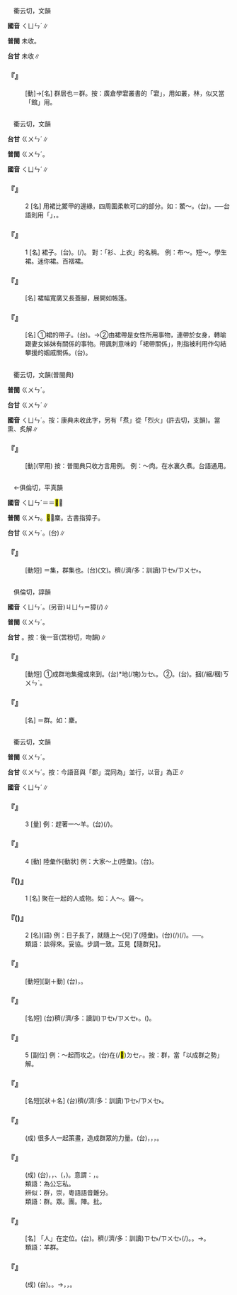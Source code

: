 
=={{ruby|宭|ㄑㄩㄣˊ}}==

　衢云切，文韻

'''國音''' <rt>ㄑㄩㄣˊ</rt>∥

'''普閩''' 未收。

'''台甘''' 未收∥

    

==='''『{{ruby|宭|ㄑㄩㄣˊ}}』'''===
: [動]→[名] 群居也＝群。按：廣倉學宭叢書的「宭」，用如叢，林，似又當「館」用。
    

=={{ruby|裙|ㄑㄩㄣˊ}}==

　衢云切，文韻

'''台甘''' <rt>ㄍㄨㄣˊ</rt>∥

'''普閩''' <rt>ㄍㄨㄣˊ</rt>。

'''國音''' <rt>ㄑㄩㄣˊ</rt>∥

    

==='''『{{ruby|裙|ㄑㄩㄣˊ}}』'''===
:2  [名] 用裙比鱉甲的邊緣，四周圍柔軟可口的部分。如：鱉～。(台){{ruby|鱉|ㄅㄧㆷ}}{{ruby|唇|ㄉㄨㄣˊ}}。──台語則用「{{ruby|嘴|ㄘㄨㄧ˪}}{{ruby|唇|ㄉㄨㄣˊ}}」{{ruby|軟|ㄋㆭˋ}}{{ruby|柔|ㆢㄧㄨˊ}}，{{ruby|比|ㄅㄧˋ}}{{ruby|喻|ㆡㄨ˫/ㄌㄨ˫}}{{ruby|<mark>&#xf9856;</mark>|ㄅㄧㆵ}}{{ruby|甲|ㄍㄚㆷ}}{{ruby|丌|ㆤ}}{{ruby|柔|ㆢㄧㄨˊ/ㄌㄧㄨˊ}}{{ruby|軟|ㄋㆭˋ}}{{ruby|丌|ㆤ}}{{ruby|部|ㄅㄜ˫}}{{ruby|分|ㄏㄨㄣ˫}}。
    

==='''『{{ruby|裙|ㄑㄩㄣˊ}}』'''===
:1  [名] 裙子。(台){{ruby|裙|ㄍㄨㄣˊ}}。{{ruby|是|ㄒㄧ˫}}{{ruby|圍|ㄨㄧˊ}}(/{{ruby|縖|ㄏㄚˊ}}){{ruby|站|ㄉㄧㆰ˪}}{{ruby|腰|ㄧㄜ}}{{ruby|部|ㄅㆦ˫}}{{ruby|遮|ㆢㄧㄚ/ㄌㄧㄚ}}{{ruby|蓋|ㄎㆰ˪}}{{ruby|下|ㆤ˫}}{{ruby|半|ㄅㄨㆩ˪}}{{ruby|身|ㄒㄧㄣ}}{{ruby|丌|ㆤ}}{{ruby|服|ㄏㆦㆶ ͘}}{{ruby|裝|ㄗㆲ}}。 對：「衫、上衣」的名稱。 例：布～。短～。學生裙。迷你裙。百褶裙。
    

==='''『{{ruby|篷|ㄆㄥˊ}}{{ruby|裙|ㄑㄩㄣˊ}}』'''===
: [名] 裙幅寬廣又長蓋腳，展開如帳篷。
    

==='''『{{ruby|裙|ㄑㄩㄣˊ}}{{ruby|帶|ㄉㄞˋ}}』'''===
: [名] ①裙{{ruby|上|·ㄕㄤˋ}}的帶子。(台){{ruby|結|ㄍㄚㆵ}}{{ruby|裙|ㄍㄨㄣˊ}}{{ruby|丌|ㆤ}}{{ruby|帶|ㄉㄨㄚ˪}}{{ruby|仔|ㄚ}}。→②由裙帶是女性所用事物，連帶於女身，轉喻跟妻女姊妹有關係的事物。帶諷刺意味的「裙帶關係」，則指被利用作勾結攀援的姻戚關係。(台){{ruby|牽|ㄎㄢ}}{{ruby|親|ㄑㄧㄣ}}{{ruby|引|ㄧㄣˋ}}{{ruby|戚|ㄑㄧㆤㆶ}}。
    

=={{ruby|<mark>&#xf9749;</mark>|ㄑㄩㄣˊ}}==

　衢云切，文韻(普閩典)

'''普閩''' <rt>ㄍㄨㄣˊ</rt>。

'''台甘''' <rt>ㄍㄨㄣˊ</rt>∥

'''國音''' <rt>ㄑㄩㄣˊ</rt>。按：康典未收此字，另有「焄」從「烈火」(許去切，支韻)。當熏、炙解∥

    

==='''『{{ruby|<mark>&#xf9749;</mark>|ㄑㄩㄣˊ}}』'''===
: [動](罕用) 按：普閩典只收方言用例。 例：～肉。在水裏久煮。台語通用。
    

=={{ruby|<mark>&#xf9a46;</mark>|ㄑㄩㄣˊ}}==

　←俱倫切，平真韻{{ruby|＝|ㄐㄩㄣ}}

'''國音''' <rt>ㄑㄩㄣˊ</rt>＝{{ruby|麇|ㄑㄩㄣˊ}}{{ruby|。|ㄐㄩㄣ}}＝<mark>&#xffb5f;</mark>∥

'''普閩''' <rt>ㄍㄨㄣ</rt>。<mark>&#xf9a46;</mark>＝麇。古書指獐子。

'''台甘''' <rt>ㄍㄨㄣˊ</rt>{{ruby|、|ㄎㄨㄣˊ}}{{ruby|、|ㄎㄨㄣˋ}}。(台){{ruby|獐|ㄐㄧㄤ/ㄐㄧㆫ/ㄐㄧㆧ}}∥

    

==='''『{{ruby|<mark>&#xf9a46;</mark>|ㄑㄩㄣˊ}}{{ruby|集|ㄐㄧˊ}}』'''===
: [動短] ＝{{ruby|麇|ㄑㄩㄣˊ}}集，群集也。(台){{ruby|<mark>&#xf9a46;</mark>|ㄍㄨㄣˊ}}{{ruby|集|ㄐㄧㆴ ͘}}(文)。{{ruby|真|ㄐㄧㄣ}}穧(/濟/多：訓讀)<rt>ㄗㆤ˫/ㄗㄨㆤ˫</rt>{{ruby|人|ㄌㄤˊ}}{{ruby|集|ㄐㄧㆴ ͘}}{{ruby|倚|ㄨㄚˋ}}{{ruby|做|ㄗㄨㆤ˪/ㄗㄜ˪}}{{ruby|一|ㄐㄧㆵ ͘}}{{ruby|處|ㄉㆤ˪}}。
    

=={{ruby|麇|ㄑㄩㄣˊ}}==

　俱倫切，諄韻

'''國音''' <rt>ㄑㄩㄣˊ</rt>。(另音)<rt>ㄐㄩㄣ</rt>＝獐(/{{ruby|<mark>&#xffb5f;</mark>|ㄓㄤ}})∥

'''普閩''' <rt>ㄍㄨㄣˊ</rt>。

'''台甘''' {{ruby|(文)|ㄍㄨㄣˊ}}{{ruby|。|ㄎㄨㄣ}}{{ruby|。|ㄎㄨㄣˋ}}。按：後一音(苦粉切，吻韻)∥

    

==='''『{{ruby|麇|ㄑㄩㄣˊ}}{{ruby|至|ㄓˋ}}』'''===
: [動短] ①成群地集攏或來到。(台){{ruby|佹|ㄍㄨㄧ}}*{{ruby|群|ㄍㄨㄣˊ}}{{ruby|集|ㄐㄧㆴ ͘}}{{ruby|倚|ㄨㄚˋ}}{{ruby|來|ㄌㄞˊ}}{{ruby|或|ㄚㆷ ͘}}{{ruby|是|ㄒㄧ˫}}{{ruby|來|ㄌㄞˊ}}{{ruby|到|ㄍㄠ˪}}地(/塊)<rt>ㄉㆤ˪</rt>。 ②{{ruby|束|ㄕㄨˋ}}{{ruby|縛|ㄈㄛˋ}}。(台){{ruby|束|ㄙㆦㆶ}}{{ruby|縛|ㄅㄚㆶ ͘}}。捆(/綑/稛)<rt>ㄎㄨㄣˋ</rt>。
    

==='''『{{ruby|麇|ㄑㄩㄣˊ}}』'''===
: [名] ＝群。如：麇{{ruby|至|ㄓˋ}}。
    

=={{ruby|群|ㄑㄩㄣˊ}}==

　衢云切，文韻

'''普閩''' <rt>ㄍㄨㄣˊ</rt>。

'''台甘''' <rt>ㄍㄨㄣˊ</rt>。按：今語音與「郡」混同為{{ruby|「|ㄍㄨㄣ˫}}」並行，以音{{ruby|「|ㄍㄨㄣˊ}}」為正∥

'''國音''' <rt>ㄑㄩㄣˊ</rt>∥

    

==='''『{{ruby|群|ㄑㄩㄣˊ}}』'''===
:3  [量] 例：趕著一～羊。(台){{ruby|趕|ㄍㄨㆩˋ}}(/{{ruby|顧|ㄍㆦ˪}}){{ruby|一|ㄐㄧㆵ ͘}}{{ruby|群|ㄍㄨㄣˊ}}{{ruby|羊|ㄧㆧˊ/ㄧㆫˊ}}{{ruby|仔|ㄚ}}。
    

==='''『{{ruby|群|ㄑㄩㄣˊ}}』'''===
:4  [動] 陸彙作[動狀] 例：大家～上(陸彙)。(台){{ruby|大|ㄉㄞ˫}}{{ruby|家|ㄍㆤ}}{{ruby|歸|ㄍㄨㄧ}}{{ruby|群|ㄍㄨㄣˊ}}{{ruby|圍|ㄨㄧˊ}}{{ruby|倚|ㄨㄚˋ}}{{ruby|去|ㄎㄧ˪}}。
    

==='''『{{ruby|群|ㄑㄩㄣˊ}}({{ruby|兒|ㄦ}})』'''===
:1  [名] 聚在一起的人或物。如：人～。雞～。
    

==='''『{{ruby|群|ㄑㄩㄣˊ}}({{ruby|兒|ㄦ}})』'''===
:2  [名](語) 例：日子長了，就隨上～(兒)了(陸彙)。(台){{ruby|日|ㆢㄧㆵ ͘/ㄌㄧㆵ ͘}}{{ruby|子|ㄐㄧˋ}}{{ruby|久|ㄍㄨˋ}}{{ruby|長|ㄉㆭˊ}}{{ruby|著|ㄉㄧㄜㆷ}}(/{{ruby|都|ㄉㄜ˫}}){{ruby|會|ㆤ˫/ㄨㆤ˫}}{{ruby|合|ㄍㄚㆴ}}{{ruby|人|ㄌㄤˊ}}{{ruby|較|ㄎㄚㆷ}}{{ruby|會|ㄨㆤ˫/ㆤ˫}}{{ruby|合|ㄏㄚㆷ ͘}}(/{{ruby|和|ㄏㄜˊ}})。──{{ruby|較|ㄎㄚㆷ}}{{ruby|會|ㄨㆤ˫/ㆤ˫}}{{ruby|<mark>&#xf94fb;</mark>|ㄉㄠ˪}}{{ruby|陣|ㄉㄧㄣ˫}}{{ruby|得|ㄉㄧㆵ}}。
:類語：談得來。妥協。步調一致。互見【隨群兒】。
:
    

==='''『{{ruby|群|ㄑㄩㄣˊ}}{{ruby|居|ㄐㄩ}}』'''===
: [動短][副＋動] (台){{ruby|集|ㄐㄧㆴ ͘}}{{ruby|歸|ㄍㄨㄧ}}{{ruby|群|ㄍㄨㄣˊ}}{{ruby|居|ㄍㄨ/ㄍㄧ}}{{ruby|住|ㄗㄨ˫}}，{{ruby|做|ㄗㄨㆤ˪/ㄗㄜ˪}}{{ruby|夥|ㄏㆤˋ/ㄏㄨㆤˋ}}{{ruby|生|ㄒㄧㄥ}}{{ruby|→|ㄙㆥ}}{{ruby|活|ㄏㄨㄚㆵ ͘/ㄨㄚㆷ ͘}}。
    

==='''『{{ruby|群|ㄑㄩㄣˊ}}{{ruby|山|ㄕㄢ}}』'''===
: [名短] (台){{ruby|真|ㄐㄧㄣ}}穧(/濟/多：讀訓)<rt>ㄗㆤ˫/ㄗㄨㆤ˫</rt>{{ruby|聚|ㄗㄨ˫/ㄐㄧ˫}}{{ruby|集|ㄐㄧㆴ ͘}}{{ruby|一|ㄐㄧㆵ ͘}}{{ruby|個|ㆤˊ}}{{ruby|所|ㄙㆦˋ}}{{ruby|在|ㄗㄞ˫}}{{ruby|丌|ㆤ}}{{ruby|山|ㄙㄨㆩ}}。{{ruby|歸|ㄍㄨㄧ}}{{ruby|群|ㄍㄨㄣˊ}}({{ruby|成|ㄒㄧㄥˊ}}{{ruby|群|ㄍㄨㄣˊ}}){{ruby|丌|ㆤ}}{{ruby|山|ㄙㄨㆩ}}。
    

==='''『{{ruby|群|ㄑㄩㄣˊ}}』'''===
:5  [副位] 例：～起而攻之。(台){{ruby|歸|ㄍㄨㄧ}}{{ruby|群|ㄍㄨㄣˊ}}在(/<mark>&#xf9549;</mark>)<rt>ㄉㆤㆷ</rt>{{ruby|發|ㄏㄨㄚㆵ}}{{ruby|動|ㄉㆲ˫}}{{ruby|起|·ㄎㄧˋ}}{{ruby|來|·ㄌㄞˊ}}{{ruby|共|ㄍㄚ˫}}{{ruby|伊|ㄧ}}{{ruby|攻|ㄍㆲ}}{{ruby|擊|ㄍㄧㆤㆶ}}。按：群，當「以成群之勢」解。
    

==='''『{{ruby|群|ㄑㄩㄣˊ}}{{ruby|島|ㄉㄠˇ}}』'''===
: [名短][狀＋名] (台){{ruby|真|ㄐㄧㄣ}}穧(/濟/多：訓讀)<rt>ㄗㆤ˫/ㄗㄨㆤ˫</rt>{{ruby|聚|ㄗㄨ˫/ㄐㄧ˫}}{{ruby|集|ㄐㄧㆴ ͘}}{{ruby|丌|ㆤ}}{{ruby|小|ㄒㄧㄜˋ}}{{ruby|島|ㄉㄜˋ}}{{ruby|嶼|ㄙㄨ˫}}。
    

==='''『{{ruby|群|ㄑㄩㄣˊ}}{{ruby|策|ㄘㄜˋ}}{{ruby|群|ㄑㄩㄣˊ}}{{ruby|力|ㄌㄧˋ}}』'''===
: (成) 很多人一起策畫，造成群眾的力量。(台){{ruby|集|ㄐㄧㆴ ͘}}{{ruby|倚|ㄨㄚˋ}}{{ruby|眾|ㄐㄧㄥ˪}}{{ruby|人|ㄌㄤˊ}}{{ruby|丌|ㆤ}}{{ruby|智|ㄉㄧ˪}}{{ruby|識|ㄒㄧㆤㆶ}}，{{ruby|做|ㄗㄨㆤ˪/ㄗㄜ˪}}{{ruby|夥|ㄏㆤˋ/ㄏㄨㆤˋ}}{{ruby|計|ㄍㄨㆤ˪/ㄍㆤ˪}}{{ruby|畫|ㄨㆤ˫}}，{{ruby|形|ㄏㄧㄥˊ}}{{ruby|成|ㄒㄧㄥˊ}}{{ruby|一|ㄐㄧㆵ ͘}}{{ruby|個|ㆤˊ}}{{ruby|力|ㄌㄧㆤㆶ ͘}}{{ruby|量|ㄌㄧㆲ˫}}，{{ruby|共|ㄍㄧㆲ˫}}{{ruby|同|ㄉㆲˊ}}{{ruby|努|ㄌㆦˋ/ㄋㆦˋ}}{{ruby|力|ㄌㄧㆤㆶ ͘}}。
    

==='''『{{ruby|捨|ㄕㄜˇ}}{{ruby|己|ㄐㄧˇ}}{{ruby|為|ㄨㄟˋ}}{{ruby|群|ㄑㄩㄣˊ}}』'''===
: (成) (台){{ruby|捨|ㄒㄧㄚˋ}}{{ruby|棄|ㄎㄧ˪}}{{ruby|個|ㄍㄜ˪}}{{ruby|人|ㆢㄧㄣˊ/ㄌㄧㄣˊ}}{{ruby|一|ㄧㆵ}}{{ruby|己|ㄍㄧˋ}}，{{ruby|犧|ㄏㄧ}}{{ruby|牲|ㄒㄧㄥ}}{{ruby|自|ㄗㄨ˫}}{{ruby|己|ㄍㄧˋ}}{{ruby|私|ㄙㄨ}}{{ruby|利|ㄌㄧ˫}}，{{ruby|來|ㄌㄞˊ}}{{ruby|為|ㄨㄧ˫}}{{ruby|著|ㄉㄧㄜㆷ ͘}}{{ruby|群|ㄍㄨㄣˊ}}{{ruby|眾|ㄐㄧㆲ˪}}、{{ruby|大|ㄉㄞ˫}}{{ruby|眾|ㄐㄧㆲ˪}}({{ruby|自|ㄗㄨ˫}}{{ruby|己|ㄍㄧˋ}}{{ruby|所|ㄙㆦˋ}}{{ruby|屬|ㄒㄧㆦㆶ ͘}}{{ruby|丌|ㆤ}}，{{ruby|亦|ㄧㄚㆷ ͘}}{{ruby|是|ㄒㄧ˫}}{{ruby|其|ㄍㄧˊ}}{{ruby|中|ㄉㄧㆲ}}{{ruby|一|ㄐㄧㆵ ͘}}{{ruby|分|ㄏㄨㄣ˫}}{{ruby|子|ㄗㄨˋ}}){{ruby|丌|ㆤ}}{{ruby|利|ㄌㄧ˫}}{{ruby|益|ㄧㆤㆶ}}{{ruby|設|ㄒㄧㄚㆵ}}{{ruby|法|ㄏㄨㄚㆵ}}。意謂：{{ruby|先|ㄒㄧㄥ}}{{ruby|顧|ㄍㆦ˪}}{{ruby|公|ㄍㆲ}}{{ruby|眾|ㄐㄧㆲ˪}}{{ruby|丌|ㆤ}}{{ruby|利|ㄌㄧ˫}}{{ruby|害|ㄏㄞ˫}}{{ruby|關|ㄍㄨㄢ}}{{ruby|係|ㄏㆤ˫}}，{{ruby|則|ㄐㄧㄚㆷ}}{{ruby|求|ㄍㄧㄨˊ}}{{ruby|自|ㄗㄨ˫}}{{ruby|己|ㄍㄧˋ}}{{ruby|丌|ㆤ}}{{ruby|安|ㄢ}}{{ruby|定|ㄉㄧㄥ˫}}。
:類語：為公忘私。
:
:辨似：群，崇，粵語語音難分。
:
:類語：群。眾。團。陣。批。
:
    

==='''『{{ruby|人|ㄖㄣˊ}}{{ruby|群|ㄑㄩㄣˊ}}』'''===
: [名] 「人」在定位。(台){{ruby|人|ㆢㄧㄣˊ/ㄌㄧㄣˊ}}{{ruby|群|ㄍㄨㄣˊ}}。{{ruby|真|ㄐㄧㄣ}}穧(/濟/多：訓讀)<rt>ㄗㆤ˫/ㄗㄨㆤ˫</rt>{{ruby|人|ㄌㄤˊ}}{{ruby|聚|ㄗㄨ˫/ㄐㄧ˫}}{{ruby|集|ㄐㄧㆴ ͘}}{{ruby|成|ㄒㄧㄥˊ}}{{ruby|群|ㄍㄨㄣˊ}}(/{{ruby|眾|ㄐㄧㆲ˪}})。{{ruby|人|ㄌㄤˊ}}{{ruby|丌|ㆤ}}{{ruby|群|ㄍㄨㄣˊ}}。→{{ruby|歸|ㄍㄨㄧ}}{{ruby|群|ㄍㄨㄣˊ}}{{ruby|人|ㄌㄤˊ}}。
:類語：羊群。
:
    

==='''『{{ruby|群|ㄑㄩㄣˊ}}{{ruby|龍|ㄌㄨㄥˊ}}{{ruby|無|ㄨˊ}}{{ruby|首|ㄕㄡˇ}}』'''===
: (成) (台){{ruby|群|ㄍㄨㄣˊ}}{{ruby|龍|ㄌㄧㆲˊ}}{{ruby|無|ㆠㄨˊ}}{{ruby|首|ㄒㄧㄨˋ}}。{{ruby|比|ㄅㄧˋ}}{{ruby|喻|ㆡㄨ˫/ㄌㄨ˫}}{{ruby|有|ㄨ˫}}{{ruby|志|ㄐㄧ˪}}{{ruby|氣|ㄎㄧ˪}}{{ruby|丌|ㆤ}}{{ruby|群|ㄍㄨㄣˊ}}{{ruby|眾|ㄐㄧㆲ˪}}{{ruby|失|ㄒㄧㆵ}}{{ruby|去|ㄎㄧ˪}}{{ruby|領|ㄌㄧㄥˋ}}{{ruby|袖|ㄒㄧㄨ˪}}。→{{ruby|眾|ㄐㄧㄥ˪}}{{ruby|人|ㄌㄤˊ}}{{ruby|形|ㄏㄧㄥˊ}}{{ruby|成|ㄒㄧㄥˊ}}{{ruby|一|ㄐㄧㆵ ͘}}{{ruby|股|ㄍㆦˋ}}{{ruby|勢|ㄙㆤ˪}}{{ruby|力|ㄌㄧㆤㆶ ͘}}，{{ruby|但|ㄉㄢ˫}}{{ruby|是|ㄒㄧ˫}}{{ruby|無|ㆠㄜˊ}}{{ruby|一|ㄐㄧㆵ ͘}}{{ruby|個|ㆤˊ}}{{ruby|人|ㄌㄤˊ}}{{ruby|通|ㄊㄤ}}{{ruby|出|ㄘㄨㆵ}}{{ruby|來|·ㄌㄞˊ}}{{ruby|指|ㄐㄧˋ}}{{ruby|揮|ㄏㄨㄧ}}{{ruby|領|ㄌㄧㄥˋ}}{{ruby|導|ㄉㄜ˫}}，{{ruby|<mark>&#xffa45;</mark>|ㆠㆤ˫/ㆠㄨㆤ˫}}{{ruby|得|ㄉㄧㆵ}}{{ruby|發|ㄏㄨㄚㆵ}}{{ruby|生|ㄒㄧㄥ}}{{ruby|作|ㄗㆦㆶ}}{{ruby|用|ㄧㆲ˫}}。
    
